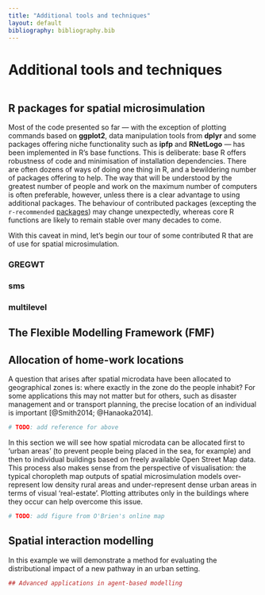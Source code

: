 ```yaml
---
title: "Additional tools and techniques"
layout: default
bibliography: bibliography.bib
---
```


# Additional tools and techniques {#additional}

```r

```

## R packages for spatial microsimulation

Most of the code presented so far --- 
with the exception of plotting commands based on **ggplot2**,
data manipulation tools from **dplyr** and some packages offering
niche functionality such as **ipfp** and **RNetLogo** --- has been implemented in R's base functions.
This is deliberate: base R offers robustness of
code and minimisation of installation dependencies.
There are often dozens of ways of doing one thing
in R, and a bewildering number of packages offering to help.
The way that will be understood by the greatest number
of people and work on the maximum number of computers
is often preferable, however, unless there is a
clear advantage to using additional packages. 
The behaviour of contributed packages
(excepting the `r-recommended` [packages](see http://cran.r-project.org/bin/linux/debian/README))
may change unexpectedly,
whereas core R functions are likely to remain stable over many decades to come.

With this caveat in mind, let's begin our tour of
some contributed R that are of use for
spatial microsimulation.

### **GREGWT**

### **sms**

### **multilevel**

## The Flexible Modelling Framework (FMF)

## Allocation of home-work locations

A question that arises after spatial microdata have been allocated to
geographical zones is: where exactly in the zone do the people inhabit?
For some applications this may not matter but for others, such as disaster
management and
or transport planning, the precise location of an individual
is important [@Smith2014; @Hanaoka2014].

```r
# TODO: add reference for above
```

In this section we will see how spatial microdata can be allocated first
to 'urban areas' (to prevent people being placed in the sea, for example)
and then to individual buildings based on freely available Open Street Map
data. This process also makes sense from the perspective of visualisation:
the typical choropleth map outputs of spatial microsimulation models
over-represent low density rural areas and under-represent dense
urban areas in terms of visual 'real-estate'. Plotting attributes only
in the buildings where they occur can help overcome this issue.

```r
# TODO: add figure from O'Brien's online map
```

## Spatial interaction modelling

In this example we will demonstrate a method for
evaluating the distributional impact of a new pathway
in an urban setting. 

```r
## Advanced applications in agent-based modelling
```

